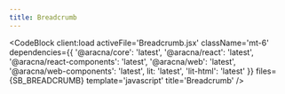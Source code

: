 ```yaml
---
title: Breadcrumb
---
```



<BreadcrumbComponentBlock client:load />

<CodeBlock
  client:load
  activeFile='Breadcrumb.jsx'
  className='mt-6'
  dependencies={{
    '@aracna/core': 'latest',
    '@aracna/react': 'latest',
    '@aracna/react-components': 'latest',
    '@aracna/web': 'latest',
    '@aracna/web-components': 'latest',
    lit: 'latest',
    'lit-html': 'latest'
  }}
  files={SB_BREADCRUMB}
  template='javascript'
  title='Breadcrumb'
/>
